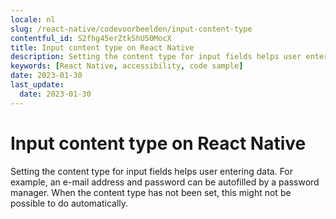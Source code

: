 ```yaml
---
locale: nl
slug: /react-native/codevoorbeelden/input-content-type
contentful_id: S2fhg45erZtkShU50MocX
title: Input content type on React Native
description: Setting the content type for input fields helps user entering data.
keywords: [React Native, accessibility, code sample]
date: 2023-01-30
last_update:
  date: 2023-01-30
---
```


# Input content type on React Native

Setting the content type for input fields helps user entering data. For example, an e-mail address and password can be autofilled by a password manager. When the content type has not been set, this might not be possible to do automatically.

<CodeSample id="input-content-type" platform="react-native" locale="nl"/>
